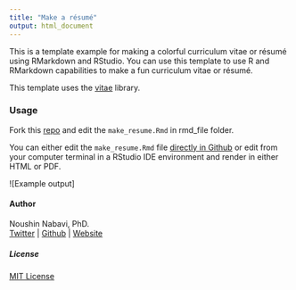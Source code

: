 ```yaml
---
title: "Make a résumé"
output: html_document
---
```


This is a template example for making a colorful curriculum vitae or résumé using RMarkdown and RStudio. You can use this template to use R and RMarkdown capabilities to make a fun curriculum vitae or résumé.

This template uses the [vitae](https://cran.r-project.org/web/packages/vitae/vignettes/vitae.html) library.


### Usage

Fork this [repo](https://github.com/NoushinN/resume) and edit the `make_resume.Rmd` in rmd_file folder.

You can either edit the `make_resume.Rmd` file [directly in Github](https://github.com/NoushinN/resume/blob/main/rmd_file/make_resume.Rmd) or edit from your computer terminal in a RStudio IDE environment and render in either HTML or PDF. 

![Example output]

#### Author

Noushin Nabavi, PhD.  
[Twitter](http://twitter.com/nabavinoushin)  | [Github](http://github.com/NoushinN) | [Website](https://noushinn.github.io)  


##### License

[MIT License](https://github.com/NoushinN/resume/blob/main/LICENSE)